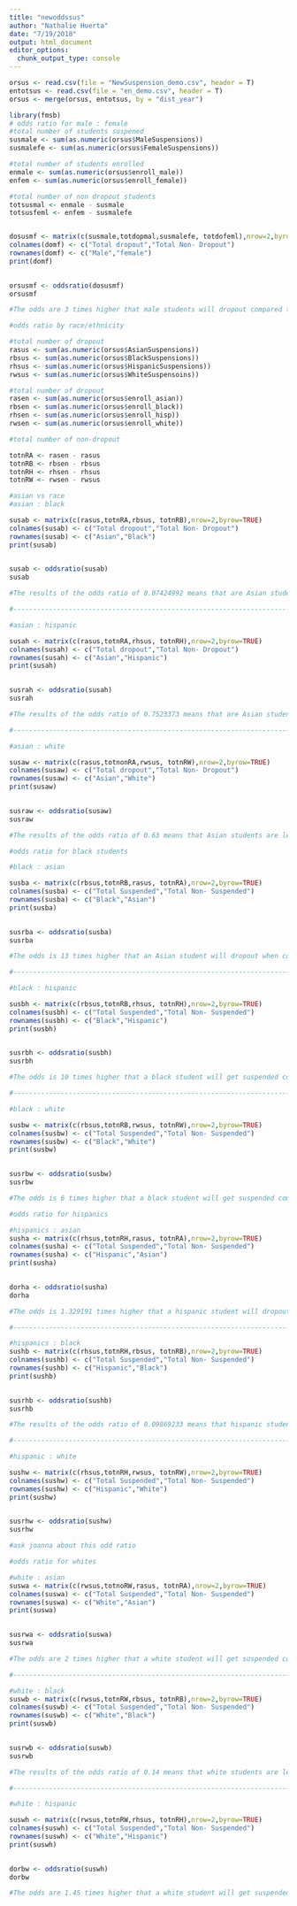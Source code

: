 ```yaml
---
title: "newoddssus"
author: "Nathalie Huerta"
date: "7/19/2018"
output: html_document
editor_options: 
  chunk_output_type: console
---
```


```r
orsus <- read.csv(file = "NewSuspension_demo.csv", header = T)
entotsus <- read.csv(file = "en_demo.csv", header = T)
orsus <- merge(orsus, entotsus, by = "dist_year")

```

```r
library(fmsb)
# odds ratio for male : female
#total number of students suspened
susmale <- sum(as.numeric(orsus$MaleSuspensions))
susmalefe <- sum(as.numeric(orsus$FemaleSuspensions))

#total number of students enrolled 
enmale <- sum(as.numeric(orsus$enroll_male))
enfem <- sum(as.numeric(orsus$enroll_female))

#total number of non dropout students 
totsusmal <- enmale - susmale
totsusfeml <- enfem - susmalefe


dosusmf <- matrix(c(susmale,totdopmal,susmalefe, totdofeml),nrow=2,byrow=TRUE)
colnames(domf) <- c("Total dropout","Total Non- Dropout")
rownames(domf) <- c("Male","female")
print(domf)

 
orsusmf <- oddsratio(dosusmf)
orsusmf

#The odds are 3 times higher that male students will dropout compared to men. 

```

```r
#odds ratio by race/ethnicity 

#total number of dropout  
rasus <- sum(as.numeric(orsus$AsianSuspensions))
rbsus <- sum(as.numeric(orsus$BlackSuspensions))
rhsus <- sum(as.numeric(orsus$HispanicSuspensions))
rwsus <- sum(as.numeric(orsus$WhiteSuspensoins))

#total number of dropout 
rasen <- sum(as.numeric(orsus$enroll_asian))
rbsen <- sum(as.numeric(orsus$enroll_black))
rhsen <- sum(as.numeric(orsus$enroll_hisp))
rwsen <- sum(as.numeric(orsus$enroll_white))

#total number of non-dropout 

totnRA <- rasen - rasus
totnRB <- rbsen - rbsus
totnRH <- rhsen - rhsus
totnRW <- rwsen - rwsus

```

```r
#asian vs race
#asian : black

susab <- matrix(c(rasus,totnRA,rbsus, totnRB),nrow=2,byrow=TRUE)
colnames(susab) <- c("Total dropout","Total Non- Dropout")
rownames(susab) <- c("Asian","Black")
print(susab)

 
susab <- oddsratio(susab)
susab

#The results of the odds ratio of 0.07424992 means that are Asian students are less likely to dropout when compared to black students. 

#-------------------------------------------------------------------------------

#asian : hispanic 

susah <- matrix(c(rasus,totnRA,rhsus, totnRH),nrow=2,byrow=TRUE)
colnames(susah) <- c("Total dropout","Total Non- Dropout")
rownames(susah) <- c("Asian","Hispanic")
print(susah)

 
susrah <- oddsratio(susah)
susrah

#The results of the odds ratio of 0.7523373 means that are Asian students are less likely to dropout when compared to Hispanic students. 

#-------------------------------------------------------------------------------

#asian : white 

susaw <- matrix(c(rasus,totnonRA,rwsus, totnRW),nrow=2,byrow=TRUE)
colnames(susaw) <- c("Total dropout","Total Non- Dropout")
rownames(susaw) <- c("Asian","White")
print(susaw)

 
susraw <- oddsratio(susaw)
susraw

#The results of the odds ratio of 0.63 means that Asian students are less likely to be suspended when compared to white students. 

```
 
```r
#odds ratio for black students 

#black : asian 

susba <- matrix(c(rbsus,totnRB,rasus, totnRA),nrow=2,byrow=TRUE)
colnames(susba) <- c("Total Suspended","Total Non- Suspended")
rownames(susba) <- c("Black","Asian")
print(susba)

 
susrba <- oddsratio(susba)
susrba

#The odds is 13 times higher that an Asian student will dropout when compared to a white student. 

#-------------------------------------------------------------------------------------------------

#black : hispanic

susbh <- matrix(c(rbsus,totnRB,rhsus, totnRH),nrow=2,byrow=TRUE)
colnames(susbh) <- c("Total Suspended","Total Non- Suspended")
rownames(susbh) <- c("Black","Hispanic")
print(susbh)

 
susrbh <- oddsratio(susbh)
susrbh

#The odds is 10 times higher that a black student will get suspended compared to a hispanic student. 

#--------------------------------------------------------------------------------------------------

#black : white 

susbw <- matrix(c(rbsus,totnRB,rwsus, totnRW),nrow=2,byrow=TRUE)
colnames(susbw) <- c("Total Suspended","Total Non- Suspended")
rownames(susbw) <- c("Black","White")
print(susbw)

 
susrbw <- oddsratio(susbw)
susrbw

#The odds is 6 times higher that a black student will get suspended compared to a to a white student. 

```

```r
#odds ratio for hispanics 

#hispanics : asian
susha <- matrix(c(rhsus,totnRH,rasus, totnRA),nrow=2,byrow=TRUE)
colnames(susha) <- c("Total Suspended","Total Non- Suspended")
rownames(susha) <- c("Hispanic","Asian")
print(susha)

 
dorha <- oddsratio(susha)
dorha

#The odds is 1.329191 times higher that a hispanic student will dropout when compared to an Asian student. 

#---------------------------------------------------------------------------------------------------

#hispanics : black 
sushb <- matrix(c(rhsus,totnRH,rbsus, totnRB),nrow=2,byrow=TRUE)
colnames(sushb) <- c("Total Suspended","Total Non- Suspended")
rownames(sushb) <- c("Hispanic","Black")
print(sushb)

 
susrhb <- oddsratio(sushb)
susrhb

#The results of the odds ratio of 0.09869233 means that hispanic students are less likely to dropout when compared to black students. 

#---------------------------------------------------------------------------------------------------

#hispanic : white 

sushw <- matrix(c(rhsus,totnRH,rwsus, totnRW),nrow=2,byrow=TRUE)
colnames(sushw) <- c("Total Suspended","Total Non- Suspended")
rownames(sushw) <- c("Hispanic","White")
print(sushw)

 
susrhw <- oddsratio(sushw)
susrhw

#ask joanna about this odd ratio  

```

```r
#odds ratio for whites 

#white : asian
suswa <- matrix(c(rwsus,totnoRW,rasus, totnRA),nrow=2,byrow=TRUE)
colnames(suswa) <- c("Total Suspended","Total Non- Suspended")
rownames(suswa) <- c("White","Asian")
print(suswa)

 
susrwa <- oddsratio(suswa)
susrwa

#The odds are 2 times higher that a white student will get suspended compared to a white student.  

#-----------------------------------------------------------------------------------------------

#white : black 
suswb <- matrix(c(rwsus,totnRW,rbsus, totnRB),nrow=2,byrow=TRUE)
colnames(suswb) <- c("Total Suspended","Total Non- Suspended")
rownames(suswb) <- c("White","Black")
print(suswb)

 
susrwb <- oddsratio(suswb)
susrwb

#The results of the odds ratio of 0.14 means that white students are less likely to dropout when compared to black students. 

#-----------------------------------------------------------------------------------------------

#white : hispanic 

suswh <- matrix(c(rwsus,totnRW,rhsus, totnRH),nrow=2,byrow=TRUE)
colnames(suswh) <- c("Total Suspended","Total Non- Suspended")
rownames(suswh) <- c("White","Hispanic")
print(suswh)

 
dorbw <- oddsratio(suswh)
dorbw

#The odds are 1.45 times higher that a white student will get suspended compared to a hispanic student.

```









